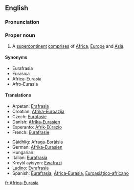 ==English==

===Pronunciation===
{{a|US}} {{IPA|/ˈæf.rɪk.ə.jʊrˈeɪ.ʒə/}}

===Proper noun===
{{en-proper noun|sg=[[Africa]]-[[Eurasia]]}}

# A [[supercontinent]] [[comprises]] of [[Africa]], [[Europe]] and [[Asia]].

====Synonyms====
{{rfc|These don't seem to be attested synonyms.}}
*Eurafrasia
*Eurasica
*Africa-Eurasia
*Afro-Eurasia

====Translations====
{{trans-top|supercontinent}}
*Arpetan: [[Erafrasia]]
*Croatian: [[Afrika-Euroazija]]
*Czech: [[Eurafasie]]
*Danish: [[Afrika-Eurasien]]
*Esperanto: [[Afrik-Eŭrazio]]
*French: [[Eurafrasie]]
{{trans-mid}}
*Gàidhlig: [[Afraga-Eoràisia]]
*German: [[Afrika-Eurasien]]
*Hungarian: {{t|hu|Afro-Eurázsia}}
*Italian: [[Eurafrasia]]
*Kreyòl ayisyen: [[Ewafrazi]]
*[[Ladino]]: [[Evrafrasia]]
*Spanish: [[Eurafrasia]], [[África-Eurasia]], [[Euroasiático-africano]]
{{trans-bottom}}

[[fr:Africa-Eurasia]]